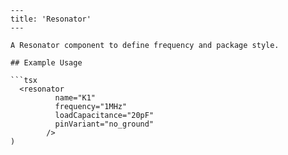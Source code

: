
```mdx
---
title: 'Resonator'
---

A Resonator component to define frequency and package style.

## Example Usage

```tsx
  <resonator
          name="K1"
          frequency="1MHz"
          loadCapacitance="20pF"
          pinVariant="no_ground"
        />
)
```
